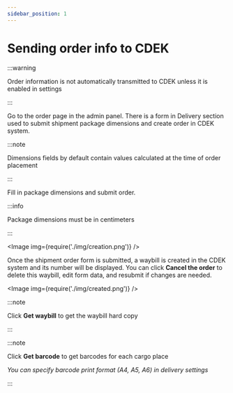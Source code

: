 ```yaml
---
sidebar_position: 1
---
```


# Sending order info to CDEK

:::warning

Order information is not automatically transmitted to CDEK unless it is enabled in settings

:::

Go to the order page in the admin panel.
There is a form in Delivery section used to submit shipment package dimensions and create order in CDEK system.

:::note

Dimensions fields by default contain values calculated at the time of order placement

:::

Fill in package dimensions and submit order.

:::info

Package dimensions must be in centimeters

:::

<Image img={require('./img/creation.png')} />

Once the shipment order form is submitted, a waybill is created in the CDEK system and its number will be displayed.
You can click **Cancel the order** to delete this waybill, edit form data, and resubmit if changes are needed.

<Image img={require('./img/created.png')} />

:::note

Click **Get waybill** to get the waybill hard copy

:::

:::note

Click **Get barcode** to get barcodes for each cargo place

*You can specify barcode print format (A4, A5, A6) in delivery settings*

:::
